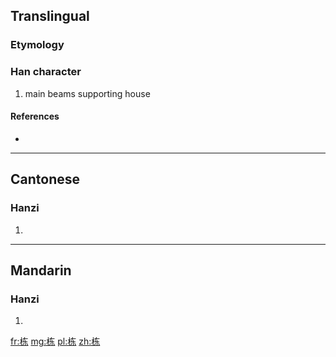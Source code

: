 {{also|棟}}
==Translingual==

===Etymology===
{{Han simp|棟|f=東|t=东}}

===Han character===
{{Han char|rn=75|rad=木|as=05|sn=9|four=|canj=木大木 (DKD)}}

# main beams supporting house

====References====
* {{Han ref|kx=0521.121|hdz=21181.010|uh=680B|ud=26635}}

----

==Cantonese==

===Hanzi===
{{yue-hanzi|jyut=|y=dung3, dung6|tra=棟}}

# {{defn|lang=yue|sort=木05}}

----

==Mandarin==

===Hanzi===
{{cmn-hanzi|tra=棟|pin=[[dòng]] ([[dong4]])|wg=tung<sup>4</sup>}}

# {{defn|lang=cmn|sort=木05}}

[[fr:栋]]
[[mg:栋]]
[[pl:栋]]
[[zh:栋]]